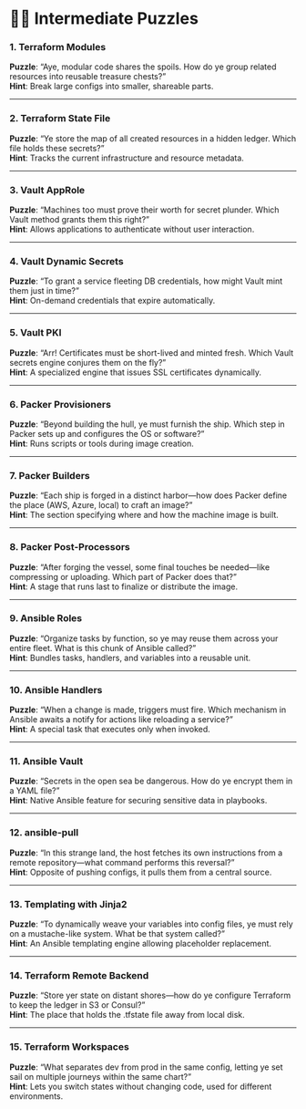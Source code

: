 # 🏴‍☠️ Intermediate Puzzles

### 1. Terraform Modules
**Puzzle**: “Aye, modular code shares the spoils. How do ye group related resources into reusable treasure chests?”  
**Hint**: Break large configs into smaller, shareable parts.

---

### 2. Terraform State File
**Puzzle**: “Ye store the map of all created resources in a hidden ledger. Which file holds these secrets?”  
**Hint**: Tracks the current infrastructure and resource metadata.

---

### 3. Vault AppRole
**Puzzle**: “Machines too must prove their worth for secret plunder. Which Vault method grants them this right?”  
**Hint**: Allows applications to authenticate without user interaction.

---

### 4. Vault Dynamic Secrets
**Puzzle**: “To grant a service fleeting DB credentials, how might Vault mint them just in time?”  
**Hint**: On-demand credentials that expire automatically.

---

### 5. Vault PKI
**Puzzle**: “Arr! Certificates must be short-lived and minted fresh. Which Vault secrets engine conjures them on the fly?”  
**Hint**: A specialized engine that issues SSL certificates dynamically.

---

### 6. Packer Provisioners
**Puzzle**: “Beyond building the hull, ye must furnish the ship. Which step in Packer sets up and configures the OS or software?”  
**Hint**: Runs scripts or tools during image creation.

---

### 7. Packer Builders
**Puzzle**: “Each ship is forged in a distinct harbor—how does Packer define the place (AWS, Azure, local) to craft an image?”  
**Hint**: The section specifying where and how the machine image is built.

---

### 8. Packer Post-Processors
**Puzzle**: “After forging the vessel, some final touches be needed—like compressing or uploading. Which part of Packer does that?”  
**Hint**: A stage that runs last to finalize or distribute the image.

---

### 9. Ansible Roles
**Puzzle**: “Organize tasks by function, so ye may reuse them across your entire fleet. What is this chunk of Ansible called?”  
**Hint**: Bundles tasks, handlers, and variables into a reusable unit.

---

### 10. Ansible Handlers
**Puzzle**: “When a change is made, triggers must fire. Which mechanism in Ansible awaits a notify for actions like reloading a service?”  
**Hint**: A special task that executes only when invoked.

---

### 11. Ansible Vault
**Puzzle**: “Secrets in the open sea be dangerous. How do ye encrypt them in a YAML file?”  
**Hint**: Native Ansible feature for securing sensitive data in playbooks.

---

### 12. ansible-pull
**Puzzle**: “In this strange land, the host fetches its own instructions from a remote repository—what command performs this reversal?”  
**Hint**: Opposite of pushing configs, it pulls them from a central source.

---

### 13. Templating with Jinja2
**Puzzle**: “To dynamically weave your variables into config files, ye must rely on a mustache-like system. What be that system called?”  
**Hint**: An Ansible templating engine allowing placeholder replacement.

---

### 14. Terraform Remote Backend
**Puzzle**: “Store yer state on distant shores—how do ye configure Terraform to keep the ledger in S3 or Consul?”  
**Hint**: The place that holds the .tfstate file away from local disk.

---

### 15. Terraform Workspaces
**Puzzle**: “What separates dev from prod in the same config, letting ye set sail on multiple journeys within the same chart?”  
**Hint**: Lets you switch states without changing code, used for different environments.
